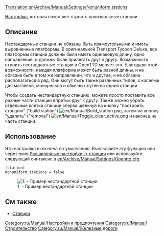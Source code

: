 [[Translation:en/Archive/Manual/Settings/Nonuniform stations]]
{{ru/Необходимо сделать|поправить ссылки после перевода соответствующих страниц}}

[[ru/Archive/Manual/Settings/Расширенные настройки|Настройка]], которая позволяет строить произвольные станции.

== Описание ==
Нестандартные станции не обязаны быть прямоугольными и иметь выровненные платформы.
В оригинальной Transport Tycoon Deluxe, все платформы станции должны были иметь одинаковую длину, одно направление, и должны были прилегать друг к другу.
Возможность строить нестандартные станции в OpenTTD меняет это. Благодаря этой возможности, каждая платформа может быть разной длины, и не обязана быть в том же направлении, что и другие, и не обязана располагаться в ряд. Они могут быть также различных типов, с колеями для маглевов, монорельса и обычных путей на одной станции.

Чтобы создать нестандартную станцию, можете просто поставить все разные части станции впритык друг к другу. Также можно убрать отдельные клетки станции сперва щёлкнув на кнопку "построить станцию" ("build station") [[File:en/Manual/Build station.png]], затем на кнопку "удалить" ("removal") [[File:en/Manual/Toggle clear active.png]] и наконец на часть станции.

== Использование ==
Эта настройка включена по умолчанию. Выключайте эту функцию или через окно [[en/Archive/Manual/Settings/Advanced Settings/Stations#nonuniform-stations|Расширенные настройки -> станции]] или используйте следующий синтаксис в [[en/Archive/Manual/Settings/Openttd.cfg]]:
<pre>[station]
nonuniform_stations = false</pre>
[[File:en/Archive/Manual/Settings/Nonuniform.png|center|frame|1. - Пример нестандартной станции]]

== См также ==

* [[ru/Manual/Станции|Станции]]

[[Category:ru/Manual/Настройки и предпочтения]]
[[Category:ru/Manual/Строительство]]
[[Category:ru/Manual/Железные дороги]]